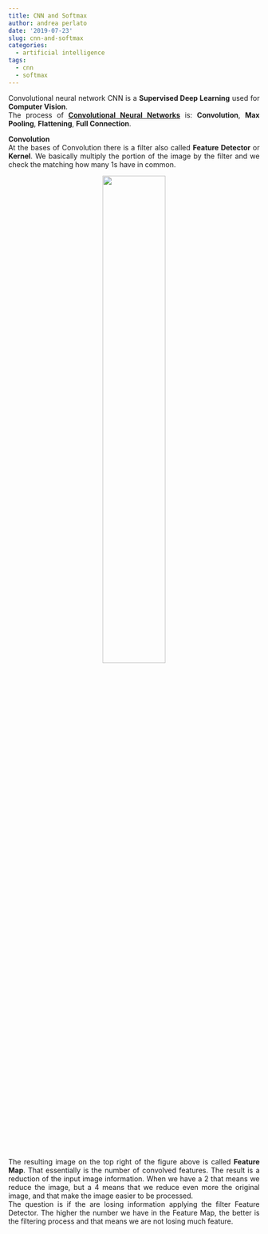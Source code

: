 ```yaml
---
title: CNN and Softmax
author: andrea perlato
date: '2019-07-23'
slug: cnn-and-softmax
categories:
  - artificial intelligence
tags:
  - cnn
  - softmax
---
```


<style>
body {
text-align: justify}
</style>

Convolutional neural network CNN is a **Supervised Deep Learning** used for **Computer Vision**. </br>
The process of [**Convolutional Neural Networks**](https://en.wikipedia.org/wiki/Convolutional_neural_network) is: **Convolution**,  **Max Pooling**, **Flattening**, **Full Connection**.

**Convolution** </br>
At the bases of Convolution there is a filter also called **Feature Detector** or **Kernel**. We basically multiply the portion of the image by the filter and we check the matching how many 1s have in common.

<center>
![](/img/cnnfilter.png){width=50%}
</center>

The resulting image on the top right of the figure above is called **Feature Map**. That essentially is the number of convolved features. The result is a reduction of the input image information. When we have a 2 that means we reduce the image, but a 4 means that we reduce even more the original image, and that make the image easier to be processed. </br>
The question is if the are losing information applying the filter Feature Detector. The higher the number we have in the Feature Map, the better is the filtering process and that means we are not losing much feature. 






